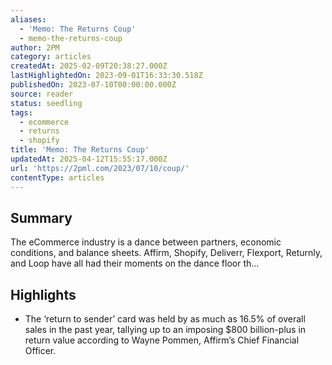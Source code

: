 ```yaml
---
aliases:
  - 'Memo: The Returns Coup'
  - memo-the-returns-coup
author: 2PM
category: articles
createdAt: 2025-02-09T20:38:27.000Z
lastHighlightedOn: 2023-09-01T16:33:30.518Z
publishedOn: 2023-07-10T00:00:00.000Z
source: reader
status: seedling
tags:
  - ecommerce
  - returns
  - shopify
title: 'Memo: The Returns Coup'
updatedAt: 2025-04-12T15:55:17.000Z
url: 'https://2pml.com/2023/07/10/coup/'
contentType: articles
---
```

## Summary

The eCommerce industry is a dance between partners, economic conditions, and balance sheets. Affirm, Shopify, Deliverr, Flexport, Returnly, and Loop have all had their moments on the dance floor th…

## Highlights

- The ‘return to sender’ card was held by as much as 16.5% of overall sales in the past year, tallying up to an imposing $800 billion-plus in return value according to Wayne Pommen, Affirm’s Chief Financial Officer.
